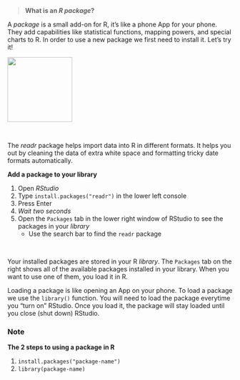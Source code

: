 
<br>

> __What is an _R package_?__

A _package_ is a small add-on for R, it's like a phone App for your phone. 
They add capabilities like statistical functions, mapping powers, and special charts to R. In order to use a new package we first need to install it. Let's try it!


![](../images/readr-hexbin-sticker-from-rstudio.png){align="left" width="145" style="margin-right:18px; margin-bottom: 12px;"}

<div style="margin-top: 32px;">

The _readr_ package helps import data into R in different formats. 
It helps you out by cleaning the data of extra white space and formatting tricky date formats automatically. 

</div>

<div style="clear: both;"> </div>


__Add a package to your library__  

1. Open _RStudio_ 
1. Type ` install.packages("readr") ` in the lower left console
1. Press Enter
1. _Wait two seconds_
1. Open the `Packages` tab in the lower right window of RStudio to see the packages in your _library_
    - Use the search bar to find the `readr` package

<br>

Your installed packages are stored in your R _library_. The `Packages` tab on the right shows all of the available packages installed in your library. When you want to use one of them, you load it in R. 

Loading a package is like opening an App on your phone. To load a package we use the `library()` function. You will need to load the package everytime you "turn on" RStudio. 
Once you load it, the package will stay loaded until you close (shut down) RStudio.
 

<div class="note">
<h3> Note </h3>

__The 2 steps to using a package in R__

1. `install.packages("package-name")`
1. `library(package-name)`	

</div>
